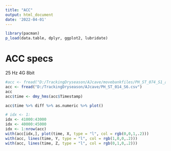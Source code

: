 ```yaml
---
title: "ACC"
output: html_document
date: '2022-04-01'
---
```


```r
library(pacman)
p_load(data.table, dplyr, ggplot2, lubridate)

```

# ACC specs
25 Hz
4G
8bit

```r
#acc <- fread("D:/TrackingDryseason/AJcave/movebankfiles/PH_ST_074_S1_acc.csv")
acc <- fread("D:/TrackingDryseason/AJcave/PH_ST_014_S6.csv")
acc
acc$time <- dmy_hms(acc$Timestamp)
```


```r
acc$time %>% diff %>% as.numeric %>% plot()
```


```r
# idx <- 1:
idx <- 41000:43000
idx <- 40000:45000
idx <- 1:nrow(acc)
with(acc[idx,], plot(time, X, type = "l", col = rgb(0,0,1,.2)))
with(acc, lines(time, Y, type = "l", col = rgb(1,0,0,.2)))
with(acc, lines(time, Z, type = "l", col = rgb(0,1,0,.2)))
```
